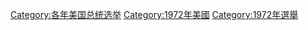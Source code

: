 {{catmore}}

[[Category:各年美国总统选举|Category:各年美国总统选举]]
[[Category:1972年美國|Category:1972年美國]]
[[Category:1972年選舉|Category:1972年選舉]]